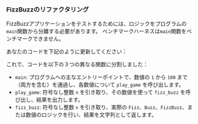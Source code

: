 
### FizzBuzzのリファクタリング

FizzBuzzアプリケーションをテストするためには、ロジックをプログラムの`main`関数から分離する必要があります。
ベンチマークハーネスは`main`関数をベンチマークできません。

あなたのコードを下記のように更新してください：

<FizzBuzzRefactorRustCode />

これで、コードを以下の３つの異なる関数に分割しました：

- `main`: プログラムへの主なエントリーポイントで、数値の `1` から `100` まで（両方を含む）を通過し、各数値について `play_game` を呼び出します。
- `play_game`: 符号なし整数 `n` を引き取り、その数値を使って `fizz_buzz` を呼び出し、結果を出力します。
- `fizz_buzz`: 符号なし整数 `n` を引き取り、実際の `Fizz`、`Buzz`、`FizzBuzz`、または数値のロジックを行い、結果を文字列として返します。
